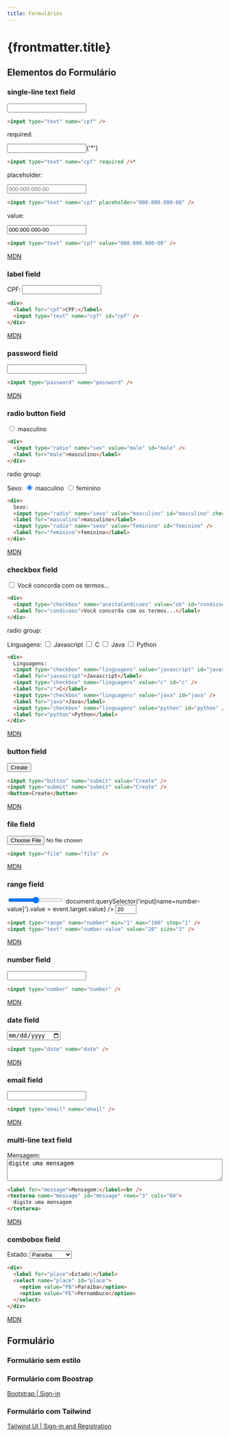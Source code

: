 ```yaml
---
title: Formulários
---
```



# {frontmatter.title}

## Elementos do Formulário

### single-line text field

<div class="flex flex-col space-y-0.5">

<HtmlPreview>
  <input type="text" name="cpf" />
</HtmlPreview>

```html
<input type="text" name="cpf" />
```

</div>

required:

<div class="flex flex-col space-y-0.5">

<HtmlPreview>
  <form>
    <input type="text" name="cpf" required />{'*'}
  </form>
</HtmlPreview>

```html
<input type="text" name="cpf" required />*
```

</div>

placeholder:

<div class="flex flex-col space-y-0.5">

<HtmlPreview>
  <input type="text" name="cpf" placeholder="000.000.000-00" />
</HtmlPreview>

```html
<input type="text" name="cpf" placeholder="000.000.000-00" />
```

</div>

value:

<div class="flex flex-col space-y-0.5">

<HtmlPreview>
  <input type="text" name="cpf" value="000.000.000-00" />
</HtmlPreview>

```html
<input type="text" name="cpf" value="000.000.000-00" />
```

</div>

[MDN](https://developer.mozilla.org/en-US/docs/Web/HTML/Element/input/text)

### label field

<div class="flex flex-col space-y-0.5">

<HtmlPreview>
<div class="space-x-1">
  <label for="cpf">CPF:</label>
  <input type="text" name="cpf" id="cpf" />
</div>
</HtmlPreview>

```html
<div>
  <label for="cpf">CPF:</label>
  <input type="text" name="cpf" id="cpf" />
</div>
```

</div>

[MDN](https://developer.mozilla.org/en-US/docs/Web/HTML/Element/label)

### password field

<div class="flex flex-col space-y-0.5">

<HtmlPreview>
  <input type="password" name="password" />
</HtmlPreview>

```html
<input type="password" name="password" />
```

</div>

[MDN](https://developer.mozilla.org/en-US/docs/Web/HTML/Element/input/password)

### radio button field

<div class="flex flex-col space-y-0.5">

<HtmlPreview>
<div class="space-x-1">
  <input type="radio" name="sex" value="male" id="male" />
  <label for="male">masculino</label>
</div>
</HtmlPreview>

```html
<div>
  <input type="radio" name="sex" value="male" id="male" />
  <label for="male">masculino</label>
</div>
```

</div>

radio group:

<div class="flex flex-col space-y-0.5">

<HtmlPreview>
<div class="space-x-1">
  Sexo:
  <input type="radio" name="sexo" value="masculino" id="masculino" checked />
  <label for="masculino">masculino</label>
  <input type="radio" name="sexo" value="feminino" id="feminino" />
  <label for="feminino">feminino</label>
</div>
</HtmlPreview>

```html
<div>
  Sexo:
  <input type="radio" name="sexo" value="masculino" id="masculino" checked />
  <label for="masculino">masculino</label>
  <input type="radio" name="sexo" value="feminino" id="feminino" />
  <label for="feminino">feminino</label>
</div>
```

</div>

[MDN](https://developer.mozilla.org/en-US/docs/Web/HTML/Element/input/radio)

### checkbox field

<div class="flex flex-col space-y-0.5">

<HtmlPreview>
<div class="space-x-1">
  <input type="checkbox" name="aceitaCondicoes" value="ok" id="condicoes" />
  <label for="condicoes">Você concorda com os termos...</label>
</div>
</HtmlPreview>

```html
<div>
  <input type="checkbox" name="aceitaCondicoes" value="ok" id="condicoes" />
  <label for="condicoes">Você concorda com os termos...</label>
</div>
```

</div>

radio group:

<div class="flex flex-col space-y-0.5">

<HtmlPreview>
<div class="space-x-1">
  Linguagens:
  <input type="checkbox" name="linguagens" value="javascript" id="javascript" />
  <label for="javascript">Javascript</label>
  <input type="checkbox" name="linguagens" value="c" id="c" />
  <label for="c">C</label>
  <input type="checkbox" name="linguagens" value="java" id="java" />
  <label for="java">Java</label>
  <input type="checkbox" name="linguagens" value="python" id="python" />
  <label for="python">Python</label>
</div>
</HtmlPreview>

```html
<div>
  Linguagens:
  <input type="checkbox" name="linguagens" value="javascript" id="javascript" />
  <label for="javascript">Javascript</label>
  <input type="checkbox" name="linguagens" value="c" id="c" />
  <label for="c">C</label>
  <input type="checkbox" name="linguagens" value="java" id="java" />
  <label for="java">Java</label>
  <input type="checkbox" name="linguagens" value="python" id="python" />
  <label for="python">Python</label>
</div>
```

</div>

[MDN](https://developer.mozilla.org/en-US/docs/Web/HTML/Element/input/checkbox)

### button field

<div class="flex flex-col space-y-0.5">

<HtmlPreview>
  <button class="border border-slate-400 bg-gray-100 rounded px-2">Create</button>
</HtmlPreview>

```html
<input type="button" name="submit" value="Create" />
<input type="submit" name="submit" value="Create" />
<button>Create</button>
```

</div>

[MDN](https://developer.mozilla.org/en-US/docs/Web/HTML/Element/input/button)

### file field

<div class="flex flex-col space-y-0.5">

<HtmlPreview>
  <input type="file" name="file" />
</HtmlPreview>

```html
<input type="file" name="file" />
```

</div>

[MDN](https://developer.mozilla.org/en-US/docs/Web/HTML/Element/input/file)

### range field

<div class="flex flex-col space-y-0.5">

<HtmlPreview>
  <input type="range" name="number" min="1" max="99" step="1" onInput={(event) => document.querySelector('input[name=number-value]').value = event.target.value} />
  <input type="text" name="number-value" value="20" size="3" />
</HtmlPreview>

```html
<input type="range" name="number" min="1" max="100" step="1" />
<input type="text" name="number-value" value="20" size="3" />
```

</div>

[MDN](https://developer.mozilla.org/en-US/docs/Web/HTML/Element/input/range)

### number field

<div class="flex flex-col space-y-0.5">

<HtmlPreview>
  <form>
    <input type="number" name="number" />
  </form>
</HtmlPreview>

```html
<input type="number" name="number" />
```

</div>

[MDN](https://developer.mozilla.org/en-US/docs/Web/HTML/Element/input/number)

### date field

<div class="flex flex-col space-y-0.5">

<HtmlPreview>
  <form>
    <input type="date" name="date" />
  </form>
</HtmlPreview>

```html
<input type="date" name="date" />
```

</div>

[MDN](https://developer.mozilla.org/en-US/docs/Web/HTML/Element/input/date)

### email field

<div class="flex flex-col space-y-0.5">

<HtmlPreview>
  <form>
    <input type="email" name="email" />
  </form>
</HtmlPreview>

```html
<input type="email" name="email" />
```

</div>

[MDN](https://developer.mozilla.org/en-US/docs/Web/HTML/Element/input/email)

### multi-line text field

<div class="flex flex-col space-y-0.5">

<HtmlPreview>
  <label for="message">Mensagem:</label><br />
  <textarea name="message" id="message" rows="3" cols="60">digite uma mensagem</textarea>
</HtmlPreview>

```html
<label for="message">Mensagem:</label><br />
<textarea name="message" id="message" rows="3" cols="60">
  digite uma mensagem
</textarea>
```

</div>

[MDN](https://developer.mozilla.org/en-US/docs/Web/HTML/Element/textarea)

### combobox field

<div class="flex flex-col space-y-0.5">

<HtmlPreview>
<div>
  <label for="place">Estado:</label>
  <select name="place" id="place">
    <option value="PB">Paraíba</option>
    <option value="PE">Pernambuco</option>
  </select>
</div>
</HtmlPreview>

```html
<div>
  <label for="place">Estado:</label>
  <select name="place" id="place">
    <option value="PB">Paraíba</option>
    <option value="PE">Pernambuco</option>
  </select>
</div>
```

</div>

[MDN](https://developer.mozilla.org/en-US/docs/Web/HTML/Element/select)

## Formulário

### Formulário sem estilo

<CodeHtmlPreview src="/codes/css/form/simple-form" />

### Formulário com Boostrap

<CodeHtmlPreview src="/codes/css/form/bootstrap-form" />

[Bootstrap | Sign-in](https://getbootstrap.com/docs/5.3/examples/sign-in/)

### Formulário com Tailwind

<CodeHtmlPreview src="/codes/css/form/tailwind-form" />

[Tailwind UI | Sign-in and Registration](https://tailwindui.com/components/application-ui/forms/sign-in-forms)
